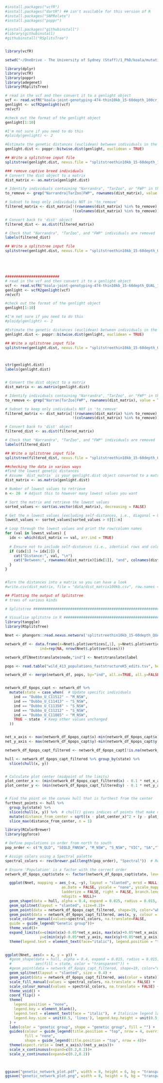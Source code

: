 ```r
#install.packages("vcfR")
#install.packages("dartR") ## isn't available for this version of R
#install.packages("SNPRelate")
#install.packages("poppr")

#install.packages("githubinstall")
#library(githubinstall)
#githubinstall("RSplitsTree")


library(vcfR)

setwd("~/OneDrive - The University of Sydney (Staff)/1_PhD/koala/mutation_rate/Demographics/Koala_SplitsTree/data")

library(dplyr)
library(vcfR)
library(poppr)
library(adegenet)
library(RSplitsTree)

# read in the vcf and then convert it to a genlight object
vcf <- read.vcfR("koala-joint-genotyping-474-thin10kb_15-60depth_100cr_1mac_0.005maf.vcf.gz", verbose = FALSE)
genlight <- vcfR2genlight(vcf)
rm(vcf)

#check out the format of the genlight object
genlight[1:10]

#I'm not sure if you need to do this
#ploidy(genlight) <- 2

#Estimate the genetic distances (euclidean) between individuals in the population
genlight.dist <- poppr::bitwise.dist(genlight, euclidean = TRUE)

## Write a splitstree input file
splitstree(genlight.dist, nexus.file = "splitstreethin10kb_15-60depth_100cr_1mac_0.005maf.nex")

### remove captive breed individuals
# Convert the dist object to a matrix
dist_matrix <- as.matrix(genlight.dist)

# Identify individuals containing "Narrandra", "TarZoo", or "FWP" in their names
to_remove <- grep("Narrandra|TarZoo|FWP", rownames(dist_matrix), value = TRUE)

# Subset to keep only individuals NOT in 'to_remove'
filtered_matrix <- dist_matrix[!(rownames(dist_matrix) %in% to_remove), 
                               !(colnames(dist_matrix) %in% to_remove)]

# Convert back to 'dist' object
filtered_dist <- as.dist(filtered_matrix)

# Check that "Narrandra", "TarZoo", and "FWP" individuals are removed
labels(filtered_dist)

## Write a splitstree input file
splitstree(genlight.dist, nexus.file = "splitstreethin10kb_15-60depth_QUAL_100cr_wild_noNar.nex")





#########################
# read in the vcf and then convert it to a genlight object
vcf <- read.vcfR("koala-joint-genotyping-474-thin10kb_15-60depth_QUAL_100cr.vcf.gz", verbose = FALSE)
genlight <- vcfR2genlight(vcf)
rm(vcf)

#check out the format of the genlight object
genlight[1:10]

#I'm not sure if you need to do this
#ploidy(genlight) <- 2

#Estimate the genetic distances (euclidean) between individuals in the population
genlight.dist <- poppr::bitwise.dist(genlight, euclidean = TRUE)

## Write a splitstree input file
splitstree(genlight.dist, nexus.file = "splitstreethin10kb_15-60depth_QUAL_100cr.nex")



str(genlight.dist)
labels(genlight.dist)


# Convert the dist object to a matrix
dist_matrix <- as.matrix(genlight.dist)

# Identify individuals containing "Narrandra", "TarZoo", or "FWP" in their names
to_remove <- grep("Narran|TarZoo|FWP", rownames(dist_matrix), value = TRUE)

# Subset to keep only individuals NOT in 'to_remove'
filtered_matrix <- dist_matrix[!(rownames(dist_matrix) %in% to_remove), 
                               !(colnames(dist_matrix) %in% to_remove)]

# Convert back to 'dist' object
filtered_dist <- as.dist(filtered_matrix)

# Check that "Narrandra", "TarZoo", and "FWP" individuals are removed
labels(filtered_dist)

## Write a splitstree input file
splitstree(filtered_dist, nexus.file = "splitstreethin10kb_15-60depth_QUAL_100cr_wild_noNar.nex")


```

```r

##checking the data in various ways
#find the lowest genetic distances 
# Assume `dist_matrix` is your genlight.dist object converted to a matrix
dist_matrix <- as.matrix(genlight.dist)

# Number of lowest values to retrieve
n <- 20  # Adjust this to however many lowest values you want

# Sort the matrix and retrieve the lowest values
sorted_values <- sort(as.vector(dist_matrix), decreasing = FALSE)

# Get the n lowest values (excluding self-distances, i.e., diagonal = 0)
lowest_values <- sorted_values[sorted_values > 0][1:n]

# Loop through the lowest values and print the row/column names
for (val in lowest_values) {
  idx <- which(dist_matrix == val, arr.ind = TRUE)
  
  # Ensure not to include self-distances (i.e., identical rows and columns)
  if (idx[1] != idx[2]) {
    cat("Distance:", val, "\n")
    cat("Between:", rownames(dist_matrix)[idx[1]], "and", colnames(dist_matrix)[idx[2]], "\n\n")
  }
}


#Turn the distances into a matrix so you can have a look
#write.csv(dist_matrix, file = "data/dist_matrix100kb.csv", row.names = TRUE)


```

```r
## Plotting the output of Splitstree
# trees of various kinds

# Splitstree ###################################################################

# Visualise splitstre in R #######################################################
library(tanggle)
library(RSplitsTree)

Nnet <- phangorn::read.nexus.networx('splitstreethin10kb_15-60depth_QUAL_100cr.nex')

network_df <- data.frame(x=Nnet$.plot$vertices[,1], y=Nnet$.plot$vertices[,2], 
                ind=rep(NA, nrow(Nnet$.plot$vertices)))

network_df[Nnet$translate$node,"ind"] <- Nnet$translate$label

pops <- read.table("wild_413_populations_faststructureK5_edits.tsv", header = TRUE, sep = "\t", stringsAsFactors = FALSE)

network_df <- merge(network_df, pops, by="ind", all.x=TRUE, all.y=FALSE)


network_df_6pops_capt <- network_df %>%
  mutate(state = case_when(  # Update specific individuals
    ind == "Dubbo_U_C11512" ~ "M_NSW",
    ind == "Dubbo_U_C11413" ~ "S_NSW",
    ind == "Dubbo_U_C11358" ~ "S_NSW",
    ind == "Dubbo_U_C11212" ~ "S_NSW",
    ind == "Dubbo_U_C11085" ~ "M_NSW",
    TRUE ~ state  # Keep other values unchanged
  )) 


net_x_axis <- max(network_df_6pops_capt$x)-min(network_df_6pops_capt$x)
net_y_axis <- max(network_df_6pops_capt$y)-min(network_df_6pops_capt$y)

network_df_6pops_capt_filtered <- network_df_6pops_capt[!is.na(network_df_6pops_capt$state),]

hull <- network_df_6pops_capt_filtered %>% group_by(state) %>% 
  slice(chull(x, y))


# Calculate plot center (midpoint of the limits)
plot_center_x <- (min(network_df_6pops_capt_filtered$x) - 0.1 * net_x_axis + max(network_df_6pops_capt_filtered$x) + 0.1 * net_x_axis) / 2
plot_center_y <- (min(network_df_6pops_capt_filtered$y) - 0.1 * net_y_axis + max(network_df_6pops_capt_filtered$y) + 0.1 * net_y_axis) / 2


# Find the point on the convex hull that is furthest from the center
furthest_points <- hull %>%
  group_by(state) %>%
  slice(chull(x, y)) %>%  # chull() gives indices of points that make up the convex hull
  mutate(distance_from_center = sqrt((x - plot_center_x)^2 + (y - plot_center_y)^2)) %>%
  slice_max(distance_from_center, n = 1)

library(RColorBrewer)
library(ggforce)

# Define populations in order from north to south
pop_order <- c("N_QLD", "SEQLD_FNNSW", "M_NSW", "S_NSW", "VIC", "SA","Trios","Narrandra","")

# Assign colors using a Spectral palette
spectral_colors <- rev(brewer.pal(length(pop_order), "Spectral"))  # Reverse for north-to-south

# Ensure 'Population' is a factor with the correct order
network_df_6pops_capt$state <- factor(network_df_6pops_capt$state, levels = pop_order)

  ggplot(Nnet, mapping = aes_(~x, ~y), layout = "slanted", mrsd = NULL, 
                          as.Date = FALSE, yscale = "none", yscale_mapping = NULL, 
                          ladderize = FALSE, right = FALSE, branch.length = "branch.length", 
                          ndigits = NULL)+
  geom_shape(data = hull, alpha = 0.4, expand = 0.025, radius = 0.015, aes(fill = state, color = "transparent")) +
  geom_splitnet(layout = "slanted", size=0.2)+
  geom_point(data = network_df_6pops_capt_filtered, shape=19, color="white", size=2.5) +
  geom_point(data = network_df_6pops_capt_filtered, aes(x, y, colour = state), size = 0.8)+  # Adjust size as needed
  scale_colour_manual(values=spectral_colors, na.translate=FALSE,
  guide = guide_legend("Genetic group"))+
  theme_void()+
  expand_limits(x=c(min(x$x)-0.05*net_x_axis, max(x$x)+0.05*net_x_axis),
                y=c(min(x$y)-0.05*net_y_axis, max(x$y)+0.05*net_y_axis))+
  theme(legend.text = element_text(face="italic"), legend.position = "top")+coord_fixed()
  

ggplot(Nnet, aes(x = x, y = y)) +
  #geom_shape(data = hull, alpha = 0.4, expand = 0.015, radius = 0.015,
  #           aes(fill = state, color = "transparent")) +
  #geom_point(data = network_df_6pops_capt_filtered, shape=19, color="white", size=2.5) +
  geom_splitnet(layout = "slanted", size = 0.4) +
  geom_point(data = network_df_6pops_capt_filtered, aes(color = state)) +
  scale_fill_manual(values = spectral_colors, na.translate = FALSE) +
  scale_colour_manual(values = spectral_colors, na.translate = FALSE) +
  theme_void() +
  coord_flip() +
  theme(
    legend.position = "none",
    legend.key = element_blank(),
    legend.text = element_text(face = "italic"),  # Italicize legend labels
    legend.key.size = unit(0.5, 'lines'), legend.key.height = unit(0.5, 'lines')
  ) +
  labs(color = "genetic group", shape = "genetic group", fill = "") +
  guides(colour = guide_legend(title.position = "top", nrow = 4, override.aes = list(fill = NA, linetype = 0)),
         fill = "none",
         shape = guide_legend(title.position = "top", nrow = 4))+
  theme(aspect.ratio = (net_x_axis)/(net_y_axis))+
  scale_x_continuous(expand=c(0.2,0.2))+
  scale_y_continuous(expand=c(0.2,0.2))


    
ggsave("genetic_network_plot.pdf", width = 8, height = 6, bg = "transparent")
ggsave("genetic_network_plot.png", width = 8, height = 6, bg = "transparent")


```

